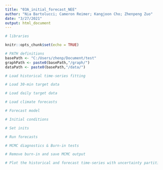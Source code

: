 ```yaml
---
title: "03A_initial_forecast_NEE"
author: "Nia Bartolucci; Cameron Reimer; Kangjoon Cho; Zhenpeng Zuo"
date: "3/27/2021"
output: html_document
---
```


```r
# libraries

knitr::opts_chunk$set(echo = TRUE)
```

```r
# PATH definitions
basePath <- "C:/Users/zhenp/Document/test"
graphPath <- paste0(basePath,"/graph/")
dataPath <- paste0(basePath,"/data/")

# Load historical time-series fitting

# Load 30-min target data

# Load daily target data

# Load climate forecasts

```

```r
# Forecast model

```

```r
# Initial conditions

# Set inits

```

```r
# Run forecasts

# MCMC diagnostics & Burn-in tests

```

```r
# Remove burn-in and save MCMC output

```

```r
# Plot the historical and forecast time-series with uncertainty partitioning

```







